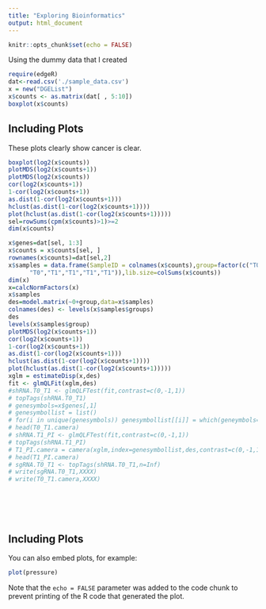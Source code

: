 ```yaml
---
title: "Exploring Bioinformatics"
output: html_document
---
```



```r
knitr::opts_chunk$set(echo = FALSE)
```

Using the dummy data that I created

```r
require(edgeR)
dat<-read.csv('./sample_data.csv')
x = new("DGEList")
x$counts <- as.matrix(dat[ , 5:10])
boxplot(x$counts)
```



## Including Plots

These plots clearly show cancer is clear.
```r
boxplot(log2(x$counts))
plotMDS(log2(x$counts+1))
plotMDS(log2(x$counts))
cor(log2(x$counts+1))
1-cor(log2(x$counts+1))
as.dist(1-cor(log2(x$counts+1)))
hclust(as.dist(1-cor(log2(x$counts+1))))
plot(hclust(as.dist(1-cor(log2(x$counts+1)))))
sel=rowSums(cpm(x$counts)>1)>=2
dim(x$counts)

x$genes=dat[sel, 1:3]
x$counts = x$counts[sel, ]
rownames(x$counts)=dat[sel,2]
x$samples = data.frame(SampleID = colnames(x$counts),group=factor(c("T0",
	  "T0","T1","T1","T1","T1")),lib.size=colSums(x$counts))
dim(x)
x=calcNormFactors(x)
x$samples
des=model.matrix(~0+group,data=x$samples)
colnames(des) <- levels(x$samples$groups)
des
levels(x$samples$group)
plotMDS(log2(x$counts+1))
cor(log2(x$counts+1))
1-cor(log2(x$counts+1))
as.dist(1-cor(log2(x$counts+1)))
hclust(as.dist(1-cor(log2(x$counts+1))))
plot(hclust(as.dist(1-cor(log2(x$counts+1)))))
xglm = estimateDisp(x,des)
fit <- glmQLFit(xglm,des)
#shRNA.T0_T1 <- glmQLFTest(fit,contrast=c(0,-1,1))
# topTags(shRNA.T0_T1)
# genesymbols=x$genes[,1]
# genesymbollist = list()
# for(i in unique(genesymbols)) genesymbollist[[i]] = which(geneymbols==i)
# head(T0_T1.camera)
# shRNA.T1_PI <- glmQLFTest(fit,contrast=c(0,-1,1))
# topTags(shRNA.T1_PI)
# T1_PI.camera = camera(xglm,index=genesymbollist,des,contrast=c(0,-1,1))
# head(T1_PI.camera)
# sgRNA.T0_T1 <- topTags(shRNA.T0_T1,n=Inf)
# write(sgRNA.T0_T1,XXXX)
# write(T0_T1.camera,XXXX)







```

## Including Plots

You can also embed plots, for example:

```r
plot(pressure)
```

Note that the `echo = FALSE` parameter was added to the code chunk to prevent printing of the R code that generated the plot.
